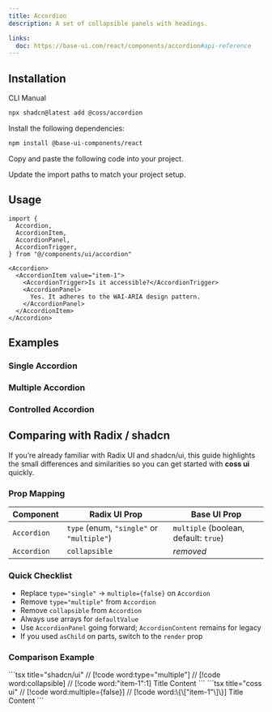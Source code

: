```yaml
---
title: Accordion
description: A set of collapsible panels with headings.

links:
  doc: https://base-ui.com/react/components/accordion#api-reference
---
```


<ComponentPreview
  name="accordion-demo"
  className="[&_.preview>[data-orientation=vertical]]:sm:max-w-[80%] **:[.preview]:min-h-[400px]"
  align="start"
/>

## Installation

<CodeTabs>

<TabsList>
  <TabsTab value="cli">CLI</TabsTab>
  <TabsTab value="manual">Manual</TabsTab>
</TabsList>

<TabsPanel value="cli">

```bash
npx shadcn@latest add @coss/accordion
```

</TabsPanel>

<TabsPanel value="manual">

<Steps>

<Step>Install the following dependencies:</Step>

```bash
npm install @base-ui-components/react
```

<Step>Copy and paste the following code into your project.</Step>

<ComponentSource name="accordion" title="components/ui/accordion.tsx" />

<Step>Update the import paths to match your project setup.</Step>

</Steps>

</TabsPanel>

</CodeTabs>

## Usage

```tsx
import {
  Accordion,
  AccordionItem,
  AccordionPanel,
  AccordionTrigger,
} from "@/components/ui/accordion"
```

```tsx
<Accordion>
  <AccordionItem value="item-1">
    <AccordionTrigger>Is it accessible?</AccordionTrigger>
    <AccordionPanel>
      Yes. It adheres to the WAI-ARIA design pattern.
    </AccordionPanel>
  </AccordionItem>
</Accordion>
```

## Examples

### Single Accordion

<ComponentPreview
  name="accordion-single"
  className="[&_.preview>[data-orientation=vertical]]:sm:max-w-[80%] **:[.preview]:min-h-[400px]"
  align="start"
/>

### Multiple Accordion

<ComponentPreview
  name="accordion-multiple"
  className="[&_.preview>[data-orientation=vertical]]:sm:max-w-[80%] **:[.preview]:min-h-[400px]"
  align="start"
/>

### Controlled Accordion

<ComponentPreview
  name="accordion-controlled"
  className="[&_.preview>[data-orientation=vertical]]:sm:max-w-[80%] **:[.preview]:min-h-[400px]"
  align="start"
/>

## Comparing with Radix / shadcn

If you’re already familiar with Radix UI and shadcn/ui, this guide highlights the small differences and similarities so you can get started with **coss ui** quickly.

### Prop Mapping

| Component   | Radix UI Prop                             | Base UI Prop                          |
| ----------- | ----------------------------------------- | ------------------------------------- |
| `Accordion` | `type` (enum, `"single"` or `"multiple"`) | `multiple` (boolean, default: `true`) |
| `Accordion` | `collapsible`                             | _removed_                             |

### Quick Checklist

- Replace `type="single"` → `multiple={false}` on `Accordion`
- Remove `type="multiple"` from `Accordion`
- Remove `collapsible` from `Accordion`
- Always use arrays for `defaultValue`
- Use `AccordionPanel` going forward; `AccordionContent` remains for legacy
- If you used `asChild` on parts, switch to the `render` prop

### Comparison Example

<span data-lib="radix-ui">
  ```tsx title="shadcn/ui" // [!code word:type="multiple"] // [!code
  word:collapsible] // [!code word:"item-1":1]
  <Accordion type="multiple" collapsible defaultValue="item-1">
    <AccordionItem value="item-1">
      <AccordionTrigger>Title</AccordionTrigger>
      <AccordionContent>Content</AccordionContent>
    </AccordionItem>
  </Accordion>
  ```
</span>

<span data-lib="base-ui">
```tsx title="coss ui"
// [!code word:multiple={false}]
// [!code word:\{\["item-1"\]\}]
<Accordion multiple={false} defaultValue={["item-1"]}>
  <AccordionItem value="item-1">
    <AccordionTrigger>Title</AccordionTrigger>
    <AccordionPanel>Content</AccordionPanel>
  </AccordionItem>
</Accordion>
```
</span>
